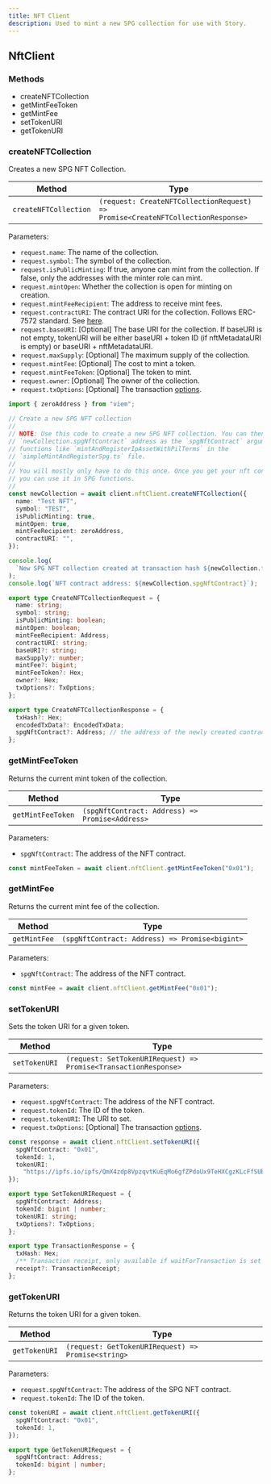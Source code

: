 ```yaml
---
title: NFT Client
description: Used to mint a new SPG collection for use with Story.
---
```


## NftClient

### Methods

- createNFTCollection
- getMintFeeToken
- getMintFee
- setTokenURI
- getTokenURI

### createNFTCollection

Creates a new SPG NFT Collection.

| Method                | Type                                                                            |
| --------------------- | ------------------------------------------------------------------------------- |
| `createNFTCollection` | `(request: CreateNFTCollectionRequest) => Promise<CreateNFTCollectionResponse>` |

Parameters:

- `request.name`: The name of the collection.
- `request.symbol`: The symbol of the collection.
- `request.isPublicMinting`: If true, anyone can mint from the collection. If false, only the addresses with the minter role can mint.
- `request.mintOpen`: Whether the collection is open for minting on creation.
- `request.mintFeeRecipient`: The address to receive mint fees.
- `request.contractURI`: The contract URI for the collection. Follows ERC-7572 standard. See [here](https://eips.ethereum.org/EIPS/eip-7572).
- `request.baseURI`: \[Optional] The base URI for the collection. If baseURI is not empty, tokenURI will be either baseURI + token ID (if nftMetadataURI is empty) or baseURI + nftMetadataURI.
- `request.maxSupply`: \[Optional] The maximum supply of the collection.
- `request.mintFee`: \[Optional] The cost to mint a token.
- `request.mintFeeToken`: \[Optional] The token to mint.
- `request.owner`: \[Optional] The owner of the collection.
- `request.txOptions`: \[Optional] The transaction [options](https://github.com/storyprotocol/sdk/blob/main/packages/core-sdk/src/types/options.ts).

<CodeGroup>

```typescript TypeScript
import { zeroAddress } from "viem";

// Create a new SPG NFT collection
//
// NOTE: Use this code to create a new SPG NFT collection. You can then use the
// `newCollection.spgNftContract` address as the `spgNftContract` argument in
// functions like `mintAndRegisterIpAssetWithPilTerms` in the
// `simpleMintAndRegisterSpg.ts` file.
//
// You will mostly only have to do this once. Once you get your nft contract address,
// you can use it in SPG functions.
//
const newCollection = await client.nftClient.createNFTCollection({
  name: "Test NFT",
  symbol: "TEST",
  isPublicMinting: true,
  mintOpen: true,
  mintFeeRecipient: zeroAddress,
  contractURI: "",
});

console.log(
  `New SPG NFT collection created at transaction hash ${newCollection.txHash}`
);
console.log(`NFT contract address: ${newCollection.spgNftContract}`);
```

```typescript Request Type
export type CreateNFTCollectionRequest = {
  name: string;
  symbol: string;
  isPublicMinting: boolean;
  mintOpen: boolean;
  mintFeeRecipient: Address;
  contractURI: string;
  baseURI?: string;
  maxSupply?: number;
  mintFee?: bigint;
  mintFeeToken?: Hex;
  owner?: Hex;
  txOptions?: TxOptions;
};
```

```typescript Response Type
export type CreateNFTCollectionResponse = {
  txHash?: Hex;
  encodedTxData?: EncodedTxData;
  spgNftContract?: Address; // the address of the newly created contract
};
```

</CodeGroup>

### getMintFeeToken

Returns the current mint token of the collection.

| Method            | Type                                            |
| ----------------- | ----------------------------------------------- |
| `getMintFeeToken` | `(spgNftContract: Address) => Promise<Address>` |

Parameters:

- `spgNftContract`: The address of the NFT contract.

<CodeGroup>

```typescript TypeScript
const mintFeeToken = await client.nftClient.getMintFeeToken("0x01");
```

</CodeGroup>

### getMintFee

Returns the current mint fee of the collection.

| Method       | Type                                           |
| ------------ | ---------------------------------------------- |
| `getMintFee` | `(spgNftContract: Address) => Promise<bigint>` |

Parameters:

- `spgNftContract`: The address of the NFT contract.

<CodeGroup>

```typescript TypeScript
const mintFee = await client.nftClient.getMintFee("0x01");
```

</CodeGroup>

### setTokenURI

Sets the token URI for a given token.

| Method        | Type                                                            |
| ------------- | --------------------------------------------------------------- |
| `setTokenURI` | `(request: SetTokenURIRequest) => Promise<TransactionResponse>` |

Parameters:

- `request.spgNftContract`: The address of the NFT contract.
- `request.tokenId`: The ID of the token.
- `request.tokenURI`: The URI to set.
- `request.txOptions`: \[Optional] The transaction [options](https://github.com/storyprotocol/sdk/blob/main/packages/core-sdk/src/types/options.ts).

<CodeGroup>

```typescript TypeScript
const response = await client.nftClient.setTokenURI({
  spgNftContract: "0x01",
  tokenId: 1,
  tokenURI:
    "https://ipfs.io/ipfs/QmX4zdp8VpzqvtKuEqMo6gfZPdoUx9TeHXCgzKLcFfSUbk",
});
```

```typescript Request Type
export type SetTokenURIRequest = {
  spgNftContract: Address;
  tokenId: bigint | number;
  tokenURI: string;
  txOptions?: TxOptions;
};
```

```typescript Response Type
export type TransactionResponse = {
  txHash: Hex;
  /** Transaction receipt, only available if waitForTransaction is set to true */
  receipt?: TransactionReceipt;
};
```

</CodeGroup>

### getTokenURI

Returns the token URI for a given token.

| Method        | Type                                               |
| ------------- | -------------------------------------------------- |
| `getTokenURI` | `(request: GetTokenURIRequest) => Promise<string>` |

Parameters:

- `request.spgNftContract`: The address of the SPG NFT contract.
- `request.tokenId`: The ID of the token.

<CodeGroup>

```typescript TypeScript
const tokenURI = await client.nftClient.getTokenURI({
  spgNftContract: "0x01",
  tokenId: 1,
});
```

</CodeGroup>

```typescript Request Type
export type GetTokenURIRequest = {
  spgNftContract: Address;
  tokenId: bigint | number;
};
```
